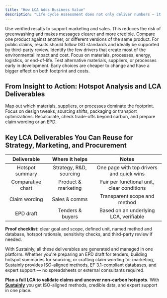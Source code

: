 ```yaml
---
title: "How LCA Adds Business Value"
description: "Life Cycle Assessment does not only deliver numbers – it delivers decisions. It helps teams see where the real impacts are, compare fairly, and build credible evidence for both internal strategy and external communication."
---
```


<AccordionGroup>
  <Accordion title="Communicate with confidence" icon="trumpet" iconType="light">
    Use verified results to support marketing and sales. This reduces the risk of greenwashing and makes messages clearer and more credible.
  </Accordion>
  <Accordion title="Comparative LCAs" icon="circle" iconType="light">
    Compare one product against another, or different versions of the same product. For public claims, results should follow ISO standards and ideally be supported by third-party review.
  </Accordion>
  <Accordion title="Hotspot analysis" icon="fire" iconType="light">
    Identify the few drivers that create most of the environmental impact and cost. Focus on materials, processes, energy, logistics, or end-of-life.
  </Accordion>
  <Accordion title="Design & R&D guidance" iconType="light">
    Test alternative materials, suppliers, or processes early in development. Early choices are cheaper to change and have a bigger effect on both footprint and costs.
  </Accordion>
</AccordionGroup>

## From Insight to Action: Hotspot Analysis and LCA Deliverables

<Steps>
  <Step title="Identify top 3 hotspots">
    Map out which materials, suppliers, or processes dominate the footprint.
  </Step>
  <Step title="Pick high-leverage changes">
    Focus on design tweaks, sourcing shifts, packaging or transport optimizations.
  </Step>
  <Step title="Validate and communicate">
    Recalculate, check trade-offs beyond carbon, and prepare claim wording or an EPD.
  </Step>
</Steps>

## Key LCA Deliverables You Can Reuse for Strategy, Marketing, and Procurement

| **Deliverable**   | **Where it helps**      | **Notes**                                  |
| :---------------: | :---------------------: | :----------------------------------------: |
| Hotspot summary   | Strategy, R&D, sourcing | One page with top drivers and quick wins   |
| Comparative chart | Product & marketing     | Fair per functional unit, clear conditions |
| Claim wording     | Sales & comms           | Transparent scope and method               |
| EPD draft         | Tenders & buyers        | Based on an underlying LCA, verifiable     |

**Proof checklist:** clear goal and scope, defined unit, named method and database, hotspot rationale, sensitivity checks, and third-party review if needed.

With Sustainly, all these deliverables are generated and managed in one platform. Whether you're preparing an EPD draft for tenders, building hotspot summaries for sourcing, or crafting claim wording for marketing, Sustainly provides ISO-aligned methods, EF 3.1-compliant databases, and expert support — no spreadsheets or external consultants required.

**Plan a full LCA to validate claims and uncover non-carbon hotspots.** With [**Sustainly**](https://learn.sustainly.ai/4.Tutorials/3.simple-example) you get ISO-aligned methods, credible data, and expert support in one place.